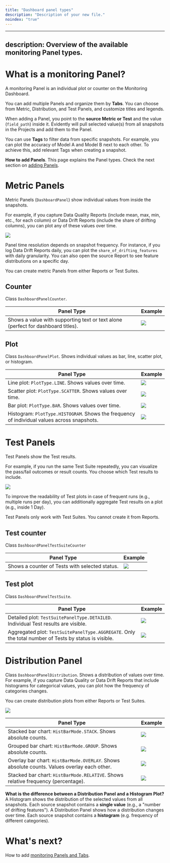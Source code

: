 ```yaml
---
title: "Dashboard panel types"
description: "Description of your new file."
noindex: "true"
---
```


---
description: Overview of the available monitoring Panel types.
---   

# What is a monitoring Panel? 

A monitoring Panel is an individual plot or counter on the Monitoring Dashboard. 

You can add multiple Panels and organize them by **Tabs**. You can choose from Metric, Distribution, and Test Panels, and customize titles and legends.

When adding a Panel, you point to the **source Metric or Test** and the value (`field_path`) inside it. Evidently will pull selected value(s) from all snapshots in the Projects and add them to the Panel. 

You can use **Tags** to filter data from specific snapshots. For example, you can plot the accuracy of Model A and Model B next to each other. To achieve this, add relevant Tags when creating a snapshot.


**How to add Panels**. This page explains the Panel types. Check the next section on [adding Panels](design_dashboard_api.md).  


# Metric Panels

Metric Panels (`DashboardPanel`) show individual values from inside the snapshots. 

For example, if you capture Data Quality Reports (include mean, max, min, etc., for each column) or Data Drift Reports (include the share of drifting columns), you can plot any of these values over time.

![](../.gitbook/assets/monitoring/metric_panels.png)

Panel time resolution depends on snapshot frequency. For instance, if you log Data Drift Reports daily, you can plot the `share_of_drifting_features` with daily granularity. You can also open the source Report to see feature distributions on a specific day.

You can create metric Panels from either Reports or Test Suites. 

## Counter

Class `DashboardPanelCounter`.

| Panel Type| Example  |
|---|---|
|Shows a value with supporting text or text alone (perfect for dashboard titles).|![](../.gitbook/assets/monitoring/panel_counter_example-min.png)|

## Plot

Class `DashboardPanelPlot`. Shows individual values as bar, line, scatter plot, or histogram.

| Panel Type| Example  |
|---|---|
|Line plot: `PlotType.LINE`. Shows values over time.|![](../.gitbook/assets/monitoring/panel_line_plot_example.png)|
|Scatter plot: `PlotType.SCATTER`. Shows values over time.|![](../.gitbook/assets/monitoring/panel_scatter_plot_example.png) |
|Bar plot: `PlotType.BAR`. Shows values over time.| ![](../.gitbook/assets/monitoring/panel_bar_plot_example.png) |
|Histogram: `PlotType.HISTOGRAM`. Shows the frequency of individual values across snapshots.| ![](../.gitbook/assets/monitoring/panel_hist_example.png) |

# Test Panels

Test Panels show the Test results. 

For example, if you run the same Test Suite repeatedly, you can visualize the pass/fail outcomes or result counts. You choose which Test results to include.

![](../.gitbook/assets/monitoring/test_panels.png)

To improve the readability of Test plots in case of frequent runs (e.g., multiple runs per day), you can additionally aggregate Test results on a plot (e.g., inside 1 Day).

Test Panels only work with Test Suites. You cannot create it from Reports. 

## Test counter 
Class `DashboardPanelTestSuiteCounter`

| Panel Type| Example  |
|---|---|
|Shows a counter of Tests with selected status. |![](../.gitbook/assets/monitoring/panel_tests_counter_example.png)|

## Test plot
Class `DashboardPanelTestSuite`.

| Panel Type| Example  |
|---|---|
|Detailed plot: `TestSuitePanelType.DETAILED`. Individual Test results are visible. |![](../.gitbook/assets/monitoring/panel_tests_detailed_hover_example.png)|
|Aggregated plot: `TestSuitePanelType.AGGREGATE`. Only the total number of Tests by status is visible. |![](../.gitbook/assets/monitoring/panel_tests_aggregated_hover_example.png)|

# Distribution Panel
Class `DashboardPanelDistribution`. Shows a distribution of values over time. For example, if you capture Data Quality or Data Drift Reports that include histograms for categorical values, you can plot how the frequency of categories changes.

You can create distribution plots from either Reports or Test Suites.  

![](../.gitbook/assets/monitoring/distribution_panels.png)

| Panel Type| Example  |
|---|---|
|Stacked bar chart: `HistBarMode.STACK`. Shows absolute counts.|![](../.gitbook/assets/monitoring/panel_dist_stacked_2-min.png)|
|Grouped bar chart: `HistBarMode.GROUP`. Shows absolute counts.|![](../.gitbook/assets/monitoring/panel_dist_group_2-min.png)|
|Overlay bar chart: `HistBarMode.OVERLAY`. Shows absolute counts. Values overlay each other.|![](../.gitbook/assets/monitoring/panel_dist_overlay-min.png)|
|Stacked bar chart: `HistBarMode.RELATIVE`. Shows relative frequency (percentage).|![](../.gitbook/assets/monitoring/panel_dist_relative-min.png)|


**What is the difference between a Distribution Panel and a Histogram Plot?** A Histogram shows the distribution of the selected values from all snapshots. Each source snapshot contains a **single value** (e.g., a "number of drifting features"). A Distribution Panel shows how a distribution changes over time. Each source snapshot contains a **histogram** (e.g. frequency of different categories).

# What's next?
How to add [monitoring Panels and Tabs](design_dashboard_api.md).